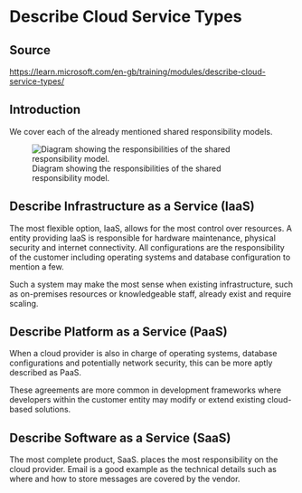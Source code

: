 # Describe Cloud Service Types

::: {.callout-note}
## Source
<https://learn.microsoft.com/en-gb/training/modules/describe-cloud-service-types/>
:::


## Introduction

We cover each of the already mentioned shared responsibility models.

![Diagram showing the responsibilities of the shared responsibility model.](https://learn.microsoft.com/en-gb/training/wwl-azure/describe-cloud-compute/media/shared-responsibility-b3829bfe.svg){#fig-shared-responsibility-model}


## Describe Infrastructure as a Service (IaaS)

The most flexible option, IaaS, allows for the most control over resources.
A entity providing IaaS is responsible for hardware maintenance, physical
    security and internet connectivity.
All configurations are the responsibility of the customer including operating
    systems and database configuration to mention a few.

Such a system may make the most sense when existing infrastructure, such as 
    on-premises resources or knowledgeable staff, already exist and require
    scaling.


## Describe Platform as a Service (PaaS)

When a cloud provider is also in charge of operating systems,
    database configurations and potentially network security, this can be more
    aptly described as PaaS.

These agreements are more common in development frameworks where developers
    within the customer entity may modify or extend existing cloud-based
    solutions.


## Describe Software as a Service (SaaS)

The most complete product, SaaS. places the most responsibility on the cloud
    provider.
Email is a good example as the technical details such as where and how to store
    messages are covered by the vendor.


